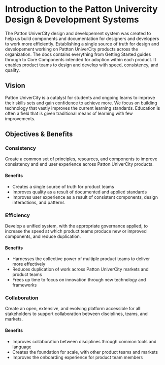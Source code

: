 
<Meta title="Introduction" />

<style>{`
  .subheading {
    --mediumdark: '#999999';
    font-weight: 900;
    font-size: 13px;
    color: #999;
    letter-spacing: 6px;
    line-height: 24px;
    text-transform: uppercase;
    margin-bottom: 12px;
    margin-top: 40px;
  }

  .link-list {
    display: grid;
    grid-template-columns: 1fr;
    grid-template-rows: 1fr 1fr;
    row-gap: 10px;
  }

  @media (min-width: 620px) {
    .link-list {
      row-gap: 20px;
      column-gap: 20px;
      grid-template-columns: 1fr 1fr;
    }
  }

  @media all and (-ms-high-contrast:none) {
  .link-list {
      display: -ms-grid;
      -ms-grid-columns: 1fr 1fr;
      -ms-grid-rows: 1fr 1fr;
    }
  }

  .link-item {
    display: block;
    padding: 20px 30px 20px 15px;
    border: 1px solid #00000010;
    border-radius: 5px;
    transition: background 150ms ease-out, border 150ms ease-out, transform 150ms ease-out;
    color: #333333;
    display: flex;
    align-items: flex-start;
  }

  .link-item:hover {
    border-color: #1EA7FD50;
    transform: translate3d(0, -3px, 0);
    box-shadow: rgba(0, 0, 0, 0.08) 0 3px 10px 0;
  }

  .link-item:active {
    border-color: #1EA7FD;
    transform: translate3d(0, 0, 0);
  }

  .link-item strong {
    font-weight: 700;
    display: block;
    margin-bottom: 2px;
  }
  
  .link-item img {
    height: 40px;
    width: 40px;
    margin-right: 15px;
    flex: none;
  }

  .link-item span {
    font-size: 14px;
    line-height: 20px;
  }

  .tip {
    display: inline-block;
    border-radius: 1em;
    font-size: 11px;
    line-height: 12px;
    font-weight: 700;
    background: #E7FDD8;
    color: #66BF3C;
    padding: 4px 12px;
    margin-right: 10px;
    vertical-align: top;
  }

  .tip-wrapper {
    font-size: 13px;
    line-height: 20px;
    margin-top: 40px;
    margin-bottom: 40px;
  }

  .tip-wrapper code {
    font-size: 12px;
    display: inline-block;
  }

  
`}</style>

# Introduction to the Patton Univercity Design & Development Systems

The Patton UniverCity design and developement system was created to help us build components and documentation for designers and developers to work more efficiently.
Establishing a single source of truth for design and developement working on Pattton UniverCity products across the organization. The docs contains everything from
Getting Started guides through to Core Components intended for adoption within each product. It enables product teams to design and develop with speed, consistency,
and quality.

## Vision

Patton UniverCity is a catalyst for students and ongoing learns to improve their skills sets and gain confidence to achieve more. We focus on building technology that
vastly improves the current learning standards. Education is often a field that is given traditional means of learning with few improvements.

## Objectives & Benefits

<p></p>

### Consistency

Create a common set of principles, resources, and components to improve consistency and end user experience across Patton UniverCity products.

#### Benefits

- Creates a single source of truth for product teams
- Improves quality as a result of documented and applied standards
- Improves user experience as a result of consistent components, design interactions, and patterns

### Efficiency

Develop a unified system, with the appropriate governance applied, to increase the speed at which product teams produce new or improved components, and reduce duplication.

#### Benefits

- Harnesses the collective power of multiple product teams to deliver more effectively
- Reduces duplication of work across Patton UniverCity markets and product teams
- Frees up time to focus on innovation through new technology and frameworks

### Collaboration

Create an open, extensive, and evolving platform accessible for all stakeholders to support collaboration between disciplines, teams, and markets.

#### Benefits

- Improves collaboration between disciplines through common tools and language
- Creates the foundation for scale, with other product teams and markets
- Improves the onboarding experience for product team members
